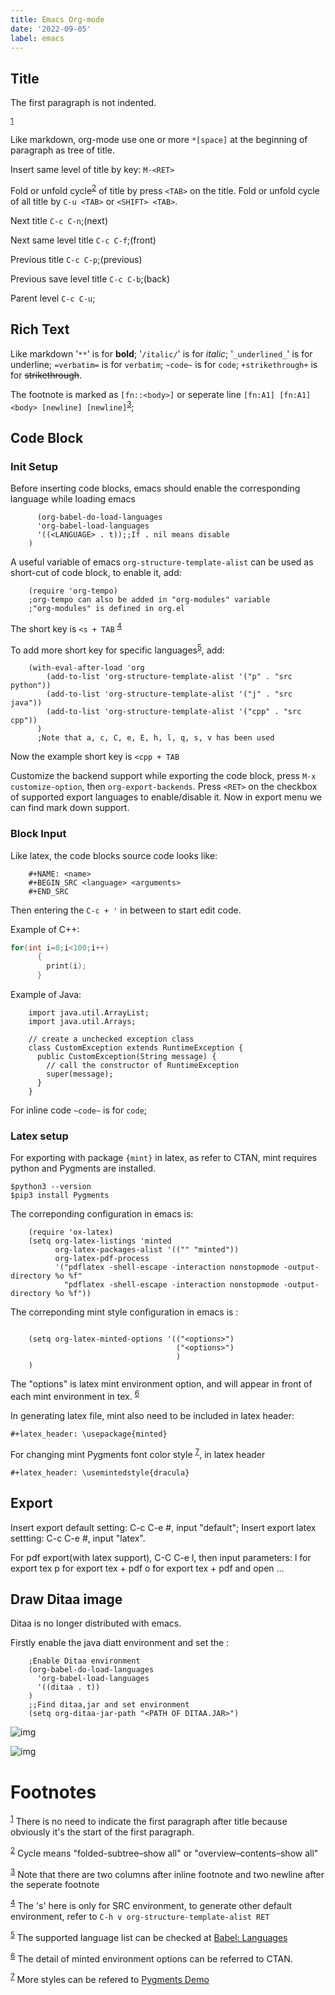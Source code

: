 ```yaml
---
title: Emacs Org-mode
date: '2022-09-05'
label: emacs
---
```



## Title 

The first paragraph is not indented.

<sup><a id="fnr.1" class="footref" href="pages/Note_Org_Mode#fn.1" role="doc-backlink">1</a></sup>

Like markdown, org-mode use one or more `*[space]` at the beginning of paragraph as tree of title.

Insert same level of title by key: `M-<RET>`

Fold or unfold cycle<sup><a id="fnr.2" class="footref" href="#fn.2" role="doc-backlink">2</a></sup> of title by press `<TAB>` on the title. Fold or unfold cycle of all title by `C-u <TAB>` or `<SHIFT> <TAB>`.

Next title `C-c C-n`;(next)

Next same level title `C-c C-f`;(front)

Previous title `C-c C-p`;(previous)

Previous save level title `C-c C-b`;(back)

Parent level `C-c C-u`;


<a id="org924b17d"></a>

## Rich Text

Like markdown '`**`' is for **bold**; '`/italic/`' is for *italic*; '`_underlined_`' is for <span class="underline">underline</span>; `=verbatim=` is for `verbatim`; `~code~` is for `code`; `+strikethrough+` is for <del>strikethrough</del>.

The footnote is marked as `[fn::<body>]` or seperate line `[fn:A1] [fn:A1]<body> [newline] [newline]`<sup><a id="fnr.3" class="footref" href="#fn.3" role="doc-backlink">3</a></sup>;


<a id="org83a4e74"></a>

## Code Block


<a id="org8b43609"></a>

### Init Setup

Before inserting code blocks, emacs should enable the corresponding language while loading emacs
```elisp
      (org-babel-do-load-languages
      'org-babel-load-languages
      '((<LANGUAGE> . t));;If . nil means disable
    )
```
A useful variable of emacs `org-structure-template-alist` can be used as short-cut of code block,
to enable it, add:
```elisp
    (require 'org-tempo)
    ;org-tempo can also be added in "org-modules" variable
    ;"org-modules" is defined in org.el
```
The short key is `<s + TAB`
<sup><a id="fnr.4" class="footref" href="pages/Note_Org_Mode#fn.4" role="doc-backlink">4</a></sup>

To add more short key for specific languages<sup><a id="fnr.5" class="footref" href="#fn.5" role="doc-backlink">5</a></sup>, add:
```elisp
    (with-eval-after-load 'org
        (add-to-list 'org-structure-template-alist '("p" . "src python"))
        (add-to-list 'org-structure-template-alist '("j" . "src java"))
        (add-to-list 'org-structure-template-alist '("cpp" . "src cpp"))
      )
      ;Note that a, c, C, e, E, h, l, q, s, v has been used
```
Now the example short key is `<cpp + TAB`

Customize the backend support while exporting the code block,
press `M-x customize-option`, then `org-export-backends`.
Press `<RET>` on the checkbox of supported export languages to enable/disable it.
Now in export menu we can find mark down support.


<a id="org252e4b1"></a>

### Block Input

Like latex, the code blocks source code looks like:

```emacs
    #+NAME: <name>
    #+BEGIN_SRC <language> <arguments>
    #+END_SRC
```


Then entering the `C-c + '` in between to start edit code.

Example of C++:
```cpp
for(int i=0;i<100;i++)
      {
        print(i);
      }
```
    

Example of Java:
```java[class="line-numbers"]
    import java.util.ArrayList;
    import java.util.Arrays;
    
    // create a unchecked exception class
    class CustomException extends RuntimeException {
      public CustomException(String message) {
        // call the constructor of RuntimeException
        super(message);
      }
    }
```

For inline code `~code~` is for `code`;


<a id="orga2f667c"></a>

### Latex setup

For exporting with package `{mint}` in latex, as refer to CTAN, mint requires python and Pygments are installed.

    $python3 --version
    $pip3 install Pygments

The correponding configuration in emacs is:
```elisp
    (require 'ox-latex)
    (setq org-latex-listings 'minted
          org-latex-packages-alist '(("" "minted"))
          org-latex-pdf-process
          '("pdflatex -shell-escape -interaction nonstopmode -output-directory %o %f"
            "pdflatex -shell-escape -interaction nonstopmode -output-directory %o %f"))

```

The correponding mint style configuration in emacs is :
```elisp

    (setq org-latex-minted-options '(("<options>")
                                     ("<options>")
                                     )
    )

```
The "options" is latex mint environment option,
and will appear in front of each mint environment in tex.
<sup><a id="fnr.6" class="footref" href="pages/Note_Org_Mode#fn.6" role="doc-backlink">6</a></sup>

In generating latex file, mint also need to be included in latex header:


    #+latex_header: \usepackage{minted}

For changing mint Pygments font color style
<sup><a id="fnr.7" class="footref" href="pages/Note_Org_Mode#fn.7" role="doc-backlink">7</a></sup>, in latex header

    #+latex_header: \usemintedstyle{dracula}


<a id="org6d79c98"></a>

## Export

Insert export default setting: C-c C-e #, input "default";
Insert export latex settting: C-c C-e #, input "latex".

For pdf export(with latex support), C-C C-e l,
then input parameters:
l for export tex
p for export tex + pdf
o for export tex + pdf and open
&#x2026;


<a id="orgc5ce1f0"></a>

## Draw Ditaa image

Ditaa is no longer distributed with emacs.

Firstly enable the java diatt environment
and set the :
```elisp
    ;Enable Ditaa environment
    (org-babel-do-load-languages
      'org-babel-load-languages
      '((ditaa . t))
    )
    ;;Find ditaa,jar and set environment
    (setq org-ditaa-jar-path "<PATH OF DITAA.JAR>")

```

![img](figure/cycle1.png)

![img](figure/cycle2.png)


# Footnotes

<sup><a id="fn.1" href="pages/Note_Org_Mode#fnr.1">1</a></sup> There is no need to indicate the first paragraph after title because obviously it's the start of the first paragraph.

<sup><a id="fn.2" href="pages/Note_Org_Mode#fnr.2">2</a></sup> Cycle means "folded-subtree–show all" or "overview–contents–show all"

<sup><a id="fn.3" href="pages/Note_Org_Mode#fnr.3">3</a></sup> Note that there are two columns after inline footnote and two newline after the seperate footnote

<sup><a id="fn.4" href="pages/Note_Org_Mode#fnr.4">4</a></sup> The 's' here is only for SRC environment, to generate other default environment, refer to `C-h v org-structure-template-alist RET`

<sup><a id="fn.5" href="pages/Note_Org_Mode#fnr.5">5</a></sup> The supported language list can be checked at [Babel: Languages](https://orgmode.org/worg/org-contrib/babel/languages/index.html)

<sup><a id="fn.6" href="pages/Note_Org_Mode#fnr.6">6</a></sup> The detail of minted environment options can be referred to CTAN.

<sup><a id="fn.7" href="pages/Note_Org_Mode#fnr.7">7</a></sup> More styles can be refered  to [Pygments Demo](https://pygments.org/demo/)
